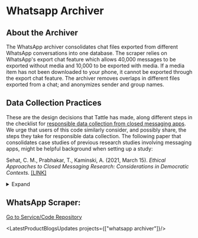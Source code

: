 
# Whatsapp Archiver

## About the Archiver

The WhatsApp archiver consolidates chat files exported from different WhatsApp conversations into one database. The scraper relies on WhatsApp's export chat feature which allows 40,000 messages to be exported without media and 10,000 to be exported with media. If a media item has not been downloaded to your phone, it cannot be exported through the export chat feature.
The archiver removes overlaps in different files exported from a chat; and anonymizes sender and group names.



## Data Collection Practices
These are the design decisions that Tattle has made, along different steps in the checklist for [responsible data collection from closed messaging apps](https://tattle.co.in/products/closed-messaging-checklist/). We urge that users of this code similarly consider, and possibly share, the steps they take for responsible data collection. The following paper that consolidates case studies of previous research studies involving messaging apps, might be helpful background when setting up a study: 

Sehat, C. M., Prabhakar, T., Kaminski, A. (2021, March 15). *Ethical Approaches to Closed Messaging Research: Considerations in Democratic Contexts.* [[LINK]](https://electionstandards.cartercenter.org/verifying-elections-misinfocon2020/ethical-approaches-to-closed-messaging-research-considerations-in-democratic-contexts/)

<details>
  <summary>Expand</summary>
  

### Signing Up on the App:

* All Phone Numbers used for data collection are registered to Tattle Civic Tech
* The user name on WhatsApp is Tattle Civic Tech. 
The About section states: "Tattle is a civic tech project that sims to archive content from Indian chat apps and social media. More details: www.tattle.co.in"
* The account does not have a profile photograph. 

### Discovering Relevant Groups
* We only join groups that are shared on Twitter public profiles. 

### After Joining a Group:
* We do not state a research purpose on joining the group. 
* If the group has the 'disappearing messages' setting turned on, we exit the group. 
* So far, we have not exited any group we have joined. We do however stop collecting data from groups that have become inactive. 

### Collating Data from the app
Tattle is primarily interested in the content itself, and not the people or networks in which it is spreading. Our data collating strategy reflects this goal. 
* As described in the introduction, Tattle uses the WhatsApp's export chat feature.
* We de-identify all phone numbers/sender names as well as the chat group name from which the group is discovered.
* Backup: We use a cloud service to retain the original exported files. We are moving towards a protocol to delete the exported chat files within a month of being exported.

### Reproducability
* Tattle is an open source project, so the data collection code is transparent. 
* The data from WhatsApp is stored on a secure database. At present, the data has only been shared with a few researchers and journalists. A subset of this data might be opened under an open database license, after it has been manually vetted to prevent privacy violations and other harms. 

</details>

## WhatsApp Scraper:
[Go to Service/Code Repository](https://github.com/tattle-made/whatsapp-scraper/tree/master/python_scraper)

<LatestProductBlogsUpdates projects={["whatsapp archiver"]}/>